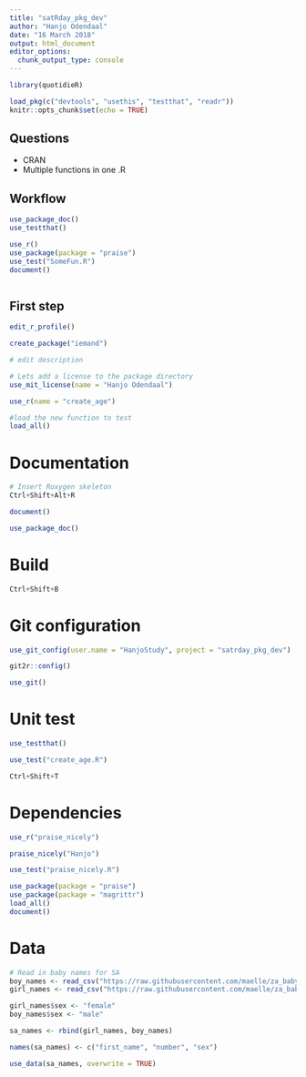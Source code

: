 ```yaml
---
title: "satRday_pkg_dev"
author: "Hanjo Odendaal"
date: "16 March 2018"
output: html_document
editor_options: 
  chunk_output_type: console
---
```


```r
library(quotidieR)

load_pkg(c("devtools", "usethis", "testthat", "readr"))
knitr::opts_chunk$set(echo = TRUE)
```

## Questions

- CRAN
- Multiple functions in one .R

## Workflow
```r
use_package_doc()
use_testthat()

use_r()
use_package(package = "praise")
use_test("SomeFun.R")
document()



```


## First step

```r
edit_r_profile()

create_package("iemand")

# edit description

# Lets add a license to the package directory
use_mit_license(name = "Hanjo Odendaal")

use_r(name = "create_age")

#load the new function to test
load_all()  
```

# Documentation

```r
# Insert Roxygen skeleton
Ctrl+Shift+Alt+R

document()

use_package_doc()
```

# Build

```r
Ctrl+Shift+B
```

# Git configuration

```r
use_git_config(user.name = "HanjoStudy", project = "satrday_pkg_dev")

git2r::config()

use_git()

```

# Unit test

```r
use_testthat()

use_test("create_age.R")

Ctrl+Shift+T
```

# Dependencies

```r
use_r("praise_nicely")

praise_nicely("Hanjo")

use_test("praise_nicely.R")

use_package(package = "praise")
use_package(package = "magrittr")
load_all()
document()
```

# Data

```r
# Read in baby names for SA
boy_names <- read_csv("https://raw.githubusercontent.com/maelle/za_babynames/master/data-raw/boys_names.csv")
girl_names <- read_csv("https://raw.githubusercontent.com/maelle/za_babynames/master/data-raw/girls_names.csv")

girl_names$sex <- "female"
boy_names$sex <- "male"

sa_names <- rbind(girl_names, boy_names)

names(sa_names) <- c("first_name", "number", "sex")

use_data(sa_names, overwrite = TRUE)
```

